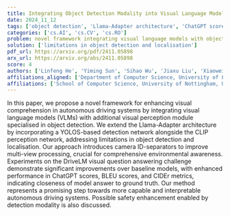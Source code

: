 ```yaml
---
title: Integrating Object Detection Modality into Visual Language Model for Enhanced Autonomous Driving Agent
date: 2024_11_12
tags: ['object detection', 'Llama-Adapter architecture', 'ChatGPT scores', 'environmental awareness', 'DriveLM visual question answering challenge', 'CIDEr metrics', 'visual language models', 'multi-view processing', 'CLIP perception network', 'safety enhancement', 'autonomous driving', 'YOLOS-based detection network', 'BLEU scores']
categories: ['cs.AI', 'cs.CV', 'cs.RO']
problem: novel framework integrating visual language models with object detection
solution: ['limitations in object detection and localisation']
pdf_url: https://arxiv.org/pdf/2411.05898
arx_url: https://arxiv.org/abs/2411.05898
score: 4
authors: ['Linfeng He', 'Yiming Sun', 'Sihao Wu', 'Jiaxu Liu', 'Xiaowei Huang']
affiliations_aligned: ['Department of Computer Science, University of Liverpool, United Kingdom', 'School of Computer Science, University of Nottingham, United Kingdom', 'Department of Computer Science, University of Liverpool, United Kingdom', 'Department of Computer Science, University of Liverpool, United Kingdom', 'Department of Computer Science, University of Liverpool, United Kingdom']
affiliations: ['School of Computer Science, University of Nottingham, United Kingdom', 'Department of Computer Science, University of Liverpool, United Kingdom']
---
```



In this paper, we propose a novel framework for enhancing visual comprehension in autonomous driving systems by integrating visual language models (VLMs) with additional visual perception module specialised in object detection. We extend the Llama-Adapter architecture by incorporating a YOLOS-based detection network alongside the CLIP perception network, addressing limitations in object detection and localisation. Our approach introduces camera ID-separators to improve multi-view processing, crucial for comprehensive environmental awareness. Experiments on the DriveLM visual question answering challenge demonstrate significant improvements over baseline models, with enhanced performance in ChatGPT scores, BLEU scores, and CIDEr metrics, indicating closeness of model answer to ground truth. Our method represents a promising step towards more capable and interpretable autonomous driving systems. Possible safety enhancement enabled by detection modality is also discussed.